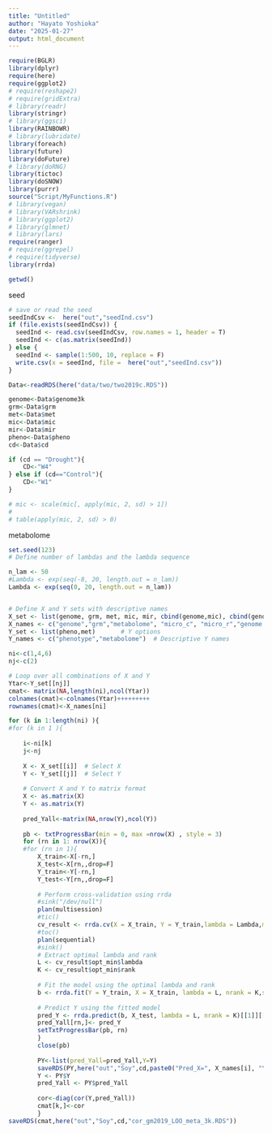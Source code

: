 ```yaml
---
title: "Untitled"
author: "Hayato Yoshioka"
date: "2025-01-27"
output: html_document
---
```


```r
require(BGLR)
library(dplyr)
require(here)
require(ggplot2)
# require(reshape2)
# require(gridExtra)
# library(readr)
library(stringr)
# library(ggsci)
library(RAINBOWR)
# library(lubridate)
library(foreach)
library(future)
library(doFuture)
# library(doRNG)
library(tictoc)
library(doSNOW)
library(purrr)
source("Script/MyFunctions.R")
# library(vegan)
# library(VARshrink)
# library(ggplot2)
# library(glmnet)
# library(lars)
require(ranger)
# require(ggrepel)
# require(tidyverse)
library(rrda)

getwd()
```

seed
```r
# save or read the seed
seedIndCsv <-  here("out","seedInd.csv")
if (file.exists(seedIndCsv)) {
  seedInd <- read.csv(seedIndCsv, row.names = 1, header = T)
  seedInd <- c(as.matrix(seedInd))
} else {
  seedInd <- sample(1:500, 10, replace = F)
  write.csv(x = seedInd, file =  here("out","seedInd.csv"))
}
```

```r
Data<-readRDS(here("data/two/two2019c.RDS"))

genome<-Data$genome3k
grm<-Data$grm
met<-Data$met
mic<-Data$mic
mir<-Data$mir
pheno<-Data$pheno
cd<-Data$cd

if (cd == "Drought"){
	CD<-"W4"
} else if (cd=="Control"){
	CD<-"W1"
}

# mic <- scale(mic[, apply(mic, 2, sd) > 1])
# 
# table(apply(mic, 2, sd) > 0)


```


metabolome
```r
set.seed(123)
# Define number of lambdas and the lambda sequence

n_lam <- 50
#Lambda <- exp(seq(-8, 20, length.out = n_lam))
Lambda <- exp(seq(0, 20, length.out = n_lam))


# Define X and Y sets with descriptive names
X_set <- list(genome, grm, met, mic, mir, cbind(genome,mic), cbind(genome,mir))                 # X options
X_names <- c("genome","grm","metabolome", "micro_c", "micro_r","genome micro_c","genome micro_r")  # Descriptive X names
Y_set <- list(pheno,met)       # Y options
Y_names <- c("phenotype","metabolome")  # Descriptive Y names

ni<-c(1,4,6)
nj<-c(2)

# Loop over all combinations of X and Y
Ytar<-Y_set[[nj]]
cmat<- matrix(NA,length(ni),ncol(Ytar))
colnames(cmat)<-colnames(Ytar)+++++++++
rownames(cmat)<-X_names[ni]

for (k in 1:length(ni) ){
#for (k in 1 ){
 
    i<-ni[k]
    j<-nj
    
    X <- X_set[[i]]  # Select X
    Y <- Y_set[[j]]  # Select Y
    
    # Convert X and Y to matrix format
    X <- as.matrix(X)
    Y <- as.matrix(Y)
    
    pred_Yall<-matrix(NA,nrow(Y),ncol(Y))
    
    pb <- txtProgressBar(min = 0, max =nrow(X) , style = 3)
    for (rn in 1: nrow(X)){
    #for (rn in 1){
        X_train<-X[-rn,]
        X_test<-X[rn,,drop=F]
        Y_train<-Y[-rn,]
        Y_test<-Y[rn,,drop=F]
        
        # Perform cross-validation using rrda
        #sink("/dev/null")
        plan(multisession)
        #tic()
        cv_result <- rrda.cv(X = X_train, Y = Y_train,lambda = Lambda,maxrank = 30,verbose = F)
        #toc()
        plan(sequential)
        #sink()
        # Extract optimal lambda and rank
        L <- cv_result$opt_min$lambda
        K <- cv_result$opt_min$rank
        
        # Fit the model using the optimal lambda and rank
        b <- rrda.fit(Y = Y_train, X = X_train, lambda = L, nrank = K,scale.X = F,scale.Y = F)
        
        # Predict Y using the fitted model
        pred_Y <- rrda.predict(b, X_test, lambda = L, nrank = K)[[1]][[1]][[1]]
        pred_Yall[rn,]<- pred_Y
        setTxtProgressBar(pb, rn)
        }
        close(pb)
        
        PY<-list(pred_Yall=pred_Yall,Y=Y)
        saveRDS(PY,here("out","Soy",cd,paste0("Pred_X=", X_names[i], "Y=", Y_names[j],cd,"gm2019_LOO_meta_3k.RDS")))
        Y <- PY$Y
        pred_Yall <- PY$pred_Yall
        
        cor<-diag(cor(Y,pred_Yall))
        cmat[k,]<-cor
        }
saveRDS(cmat,here("out","Soy",cd,"cor_gm2019_LOO_meta_3k.RDS"))
```


